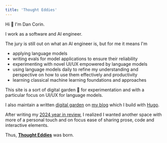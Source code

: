 ```yaml
---
title: 'Thought Eddies'
---
```


Hi 👋 I'm Dan Corin.

I work as a software and AI engineer.

The jury is still out on what an AI engineer is, but for me it means I'm

- applying language models
- writing evals for model applications to ensure their reliability
- experimenting with novel UI/UX empowered by language models
- using language models daily to refine my understanding and perspective on how to use them effectively and productivity
- learning classical machine learning foundations and approaches

This site is a sort of digital garden 🌱 for experimentation and with a particular focus on UI/UX for language models.

I also maintain a written [digital garden](https://www.danielcorin.com/garden/) on [my blog](https://github.com/danielcorin/blog) which I build with [Hugo](https://gohugo.io/).

After writing my [2024 year in review](https://www.danielcorin.com/posts/2024/2024-year-in-review/#redesignrebuild-this-blog), I realized I wanted another space with more of a personal touch and on focus ease of sharing prose, code and interactive elements.

Thus, [**Thought Eddies**](/) was born.
